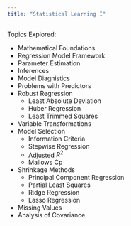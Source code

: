 ```yaml
---
title: "Statistical Learning I"
---
```


Topics Explored:

* Mathematical Foundations
* Regression Model Framework
* Parameter Estimation
* Inferences
* Model Diagnistics
* Problems with Predictors
* Robust Regression
    + Least Absolute Deviation
    + Huber Regression
    + Least Trimmed Squares
* Variable Transformations
* Model Selection
    + Information Criteria
    + Stepwise Regression
    + Adjusted $R^2$
    + Mallows Cp
* Shrinkage Methods
    + Principal Component Regression
    + Partial Least Squares
    + Ridge Regression
    + Lasso Regression
* Missing Values
* Analysis of Covariance

